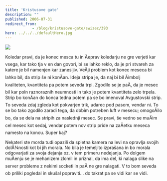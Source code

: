 ```yaml
---
title: 'Kristusove gate'
description: ""
published: 2006-07-31
redirect_from: 
            - /blog/kristusove-gate/swizec/393
hero: ../../../defaultHero.jpg
---
```


![](/includes/editor_upload/Image/sneeks/3_1.jpg)  

Koledar pravi, da je konec mesca tu in Äeprav koledarju ne gre verjeti kar vsega, kar tako tja v en dan govori, bi se lahko reklo, da je pri stvareh za katere je bil namenjen kar zanesljiv. VeÄji problem kot konec meseca bi lahko bil, da strip še ni konÄan. Ideja stripa je, da naj bi bil Äimbolj kvaliteten, kvantiteta pa potem seveda trpi. Zgodilo se je paÄ, da je mesec bil kar poln raznoraznih neumnosti in tako je potem kvantiteta zelo trpela.  
Strip bo konÄan do konca tedna potem pa se bo imenoval Avgustovski strip. To seveda zdaj zgleda kot pokvarjen trik, udarec pod pasom, vendar ni. To se bo tako zgodilo zaradi tega, da dobim potreben luft v mesecu; omogoÄilo bo, da se dela na stripih za naslednji mesec. Se pravi, še vedno se muÄim cel mesec kot sedaj, vendar potem nov strip pride na zaÄetku meseca namesto na koncu. Super kaj?  

Nekateri ste morda tudi opazili da spletna kamera na levi na opravlja svojih dolÅ¾nosti kot bi jih morala. No bila je temeljito izprašana in bo morala odgovarjati za svoja dejanja oz. v tem primeru nedejanja. Po dolgem muÄenju se je mehanizem zlomil in priznal, da ima del, ki nalaga slike na server probleme z nekimi socketi in paÄ ne gre nalagati. V to bom seveda ob priliki pogledal in skušal popraviti... do takrat pa se vidi kar se vidi.
